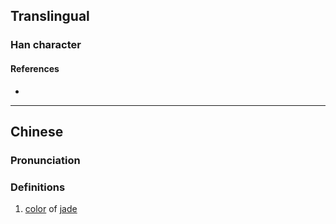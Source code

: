 {{character info/new}}
==Translingual==

===Han character===
{{Han char|rn=96|rad=玉|as=08|sn=12|four=|canj=MGJMO|ids=⿰𤣩定}}

====References====
* {{Han ref|kx=0733.160|dkj=21031|hdz=21123.120|uh=7414|ud=29716}}

----

==Chinese==
{{zh-forms}}

===Pronunciation===
{{zh-pron
|m=diàn
|m-s=
|dg=
|c=
|c-t=
|g=
|h=pfs=
|j=
|mb=
|md=
|mn=
|mn-t=
|w=
|x=
|mc=y
|oc=y
|cat=n
}}

===Definitions===
{{zh-hanzi}}

# {{zh-hg}} [[color]] of [[jade]]
